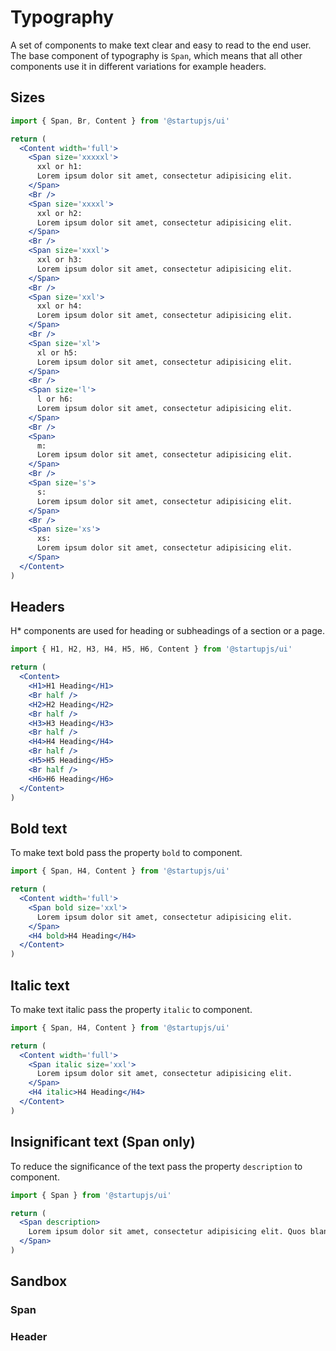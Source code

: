 
# Typography

A set of components to make text clear and easy to read to the end user. The base component of typography is `Span`, which means that all other components use it in different variations for example headers.

## Sizes

```jsx
import { Span, Br, Content } from '@startupjs/ui'
```

```jsx example
return (
  <Content width='full'>
    <Span size='xxxxxl'>
      xxl or h1:
      Lorem ipsum dolor sit amet, consectetur adipisicing elit.
    </Span>
    <Br />
    <Span size='xxxxl'>
      xxl or h2:
      Lorem ipsum dolor sit amet, consectetur adipisicing elit.
    </Span>
    <Br />
    <Span size='xxxl'>
      xxl or h3:
      Lorem ipsum dolor sit amet, consectetur adipisicing elit.
    </Span>
    <Br />
    <Span size='xxl'>
      xxl or h4:
      Lorem ipsum dolor sit amet, consectetur adipisicing elit.
    </Span>
    <Br />
    <Span size='xl'>
      xl or h5:
      Lorem ipsum dolor sit amet, consectetur adipisicing elit.
    </Span>
    <Br />
    <Span size='l'>
      l or h6:
      Lorem ipsum dolor sit amet, consectetur adipisicing elit.
    </Span>
    <Br />
    <Span>
      m:
      Lorem ipsum dolor sit amet, consectetur adipisicing elit.
    </Span>
    <Br />
    <Span size='s'>
      s:
      Lorem ipsum dolor sit amet, consectetur adipisicing elit.
    </Span>
    <Br />
    <Span size='xs'>
      xs:
      Lorem ipsum dolor sit amet, consectetur adipisicing elit.
    </Span>
  </Content>
)
```

## Headers

H* components are used for heading or subheadings of a section or a page.

```jsx
import { H1, H2, H3, H4, H5, H6, Content } from '@startupjs/ui'
```

```jsx example
return (
  <Content>
    <H1>H1 Heading</H1>
    <Br half />
    <H2>H2 Heading</H2>
    <Br half />
    <H3>H3 Heading</H3>
    <Br half />
    <H4>H4 Heading</H4>
    <Br half />
    <H5>H5 Heading</H5>
    <Br half />
    <H6>H6 Heading</H6>
  </Content>
)
```

## Bold text

To make text bold pass the property `bold` to component.

```jsx
import { Span, H4, Content } from '@startupjs/ui'
```

```jsx example
return (
  <Content width='full'>
    <Span bold size='xxl'>
      Lorem ipsum dolor sit amet, consectetur adipisicing elit.
    </Span>
    <H4 bold>H4 Heading</H4>
  </Content>
)
```

## Italic text

To make text italic pass the property `italic` to component.

```jsx
import { Span, H4, Content } from '@startupjs/ui'
```

```jsx example
return (
  <Content width='full'>
    <Span italic size='xxl'>
      Lorem ipsum dolor sit amet, consectetur adipisicing elit.
    </Span>
    <H4 italic>H4 Heading</H4>
  </Content>
)
```

## Insignificant text (Span only)

To reduce the significance of the text pass the property `description` to component.

```jsx
import { Span } from '@startupjs/ui'
```

```jsx example
return (
  <Span description>
    Lorem ipsum dolor sit amet, consectetur adipisicing elit. Quos blanditiis tenetur unde suscipit, quam beatae rerum inventore consectetur, neque doloribus, cupiditate numquam dignissimos laborum fugiat deleniti? Eum quasi quidem quibusdam.
  </Span>
)
```

## Sandbox

### Span

<Sandbox Component={Span} />

### Header

<Sandbox Component={H1} />
